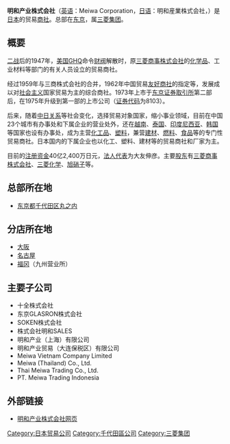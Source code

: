 '''明和产业株式会社'''（[[英语|英语]]：Meiwa Corporation，[[日语|日语]]：明和産業株式会社，{{tyo|8103}}）是[[日本|日本]]的贸易[[商社|商社]]。总部在[[东京|东京]]，属[[三菱集团|三菱集团]]。

==概要==
[[二战|二战]]后的1947年，[[美国|美国]][[GHQ|GHQ]]命令[[财阀|财阀]]解散时，原[[三菱商事|三菱商事株式会社]]的[[化学品|化学品]]、工业材料等部门的有关人员设立的贸易商社。

经过1959年与三商株式会社的合并，1962年中国贸易[[友好商社|友好商社]]的指定等，发展成以对[[社会主义|社会主义]]国家贸易为主的综合商社。1973年上市于[[东京证券取引所|东京证券取引所]]第二部后，在1975年升级到第一部的上市公司（[[证券代码|证券代码]]为8103）。

后来，随着[[中日关系|中日关系]]等社会变化，选择贸易对象国家，缩小事业领域，目前在中国23个城市有办事处和下属企业的营业处外，还在[[越南|越南]]、[[泰国|泰国]]、[[印度尼西亚|印度尼西亚]]、[[大韓民國|韩国]]等国家也设有办事处，成为主营[[化工品|化工品]]、[[塑料|塑料]]，兼营[[建材|建材]]、[[燃料|燃料]]、[[食品|食品]]等的专门性贸易商社。日本国内的下属企业也以化工、塑料、建材等的贸易商社和厂家为主。

目前的[[注册资金|注册资金]]40亿2,400万日元，[[法人代表|法人代表]]为大友伸彦。主要[[股东|股东]]有[[三菱商事|三菱商事株式会社]]、[[三菱化学|三菱化学]]、[[旭硝子|旭硝子]]等。

==总部所在地==
*[[东京都|东京都]][[千代田区|千代田区]][[丸之内|丸之内]]

==分店所在地==
*[[大阪市|大阪]]
*[[名古屋市|名古屋]]
*[[福冈市|福冈]]（九州营业所）

==主要子公司==
*十全株式会社
*东京GLASRON株式会社
*SOKEN株式会社
*株式会社明和SALES
*明和产业（上海）有限公司
*明和产业贸易（大连保税区）有限公司
*Meiwa Vietnam Company Limited
*Meiwa (Thailand) Co., Ltd.
*Thai Meiwa Trading Co., Ltd.
*PT. Meiwa Trading Indonesia

==外部链接==
*[https://web.archive.org/web/20121220060028/http://www.meiwa.co.jp/Chinese/ 明和产业株式会社网页]

{{DEFAULTSORT:Meiwa Sangyo}}
[[Category:日本贸易公司|Category:日本贸易公司]]
[[Category:千代田區公司|Category:千代田區公司]]
[[Category:三菱集团|Category:三菱集团]]